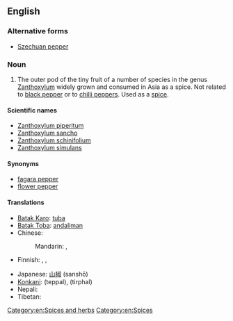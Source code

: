 ==English==
{{wikipedia}}

===Alternative forms===
* [[Szechuan pepper]]

===Noun===
{{en-noun}}

# The outer pod of the tiny fruit of a number of species in the genus [[Zanthoxylum]] widely grown and consumed in Asia as a spice. Not related to [[black pepper]] or to [[chilli pepper]]s.  Used as a [[spice]].

====Scientific names====
* [[Zanthoxylum piperitum]]
* [[Zanthoxylum sancho]]
* [[Zanthoxylum schinifolium]]
* [[Zanthoxylum simulans]]

====Synonyms====
* [[fagara pepper]]<!-- or just fagara ?-->
* [[flower pepper]]

====Translations====
{{trans-top|pod of Zanthoxylum}}
* [[Batak Karo]]: [[tuba#Batak Karo|tuba]]
* [[Batak Toba]]: [[andaliman]]
* Chinese:
*: Mandarin: {{t-|cmn|花椒|tr=huājiāo|sc=Hani}}, {{qualifier|less common}} {{t|cmn|山椒|tr=shānjiāo|sc=Hani}}
* Finnish: {{t|fi|sichuaninpippuri}}, {{t|fi|anispippuri}}, {{t|fi|kiinanpippuri}}
{{trans-mid}}
* Japanese: [[山椒]] (sanshō)
* [[Konkani]]: (teppal), (tirphal) {{rfscript|Deva}}
* Nepali: {{term|sc=Deva|टिमुर|tr=timur}}
* Tibetan: {{t|bo|གཡེར་མ|tr=gayer ma|sc=Tibt}}
{{trans-bottom}}

[[Category:en:Spices and herbs]]
[[Category:en:Spices]]